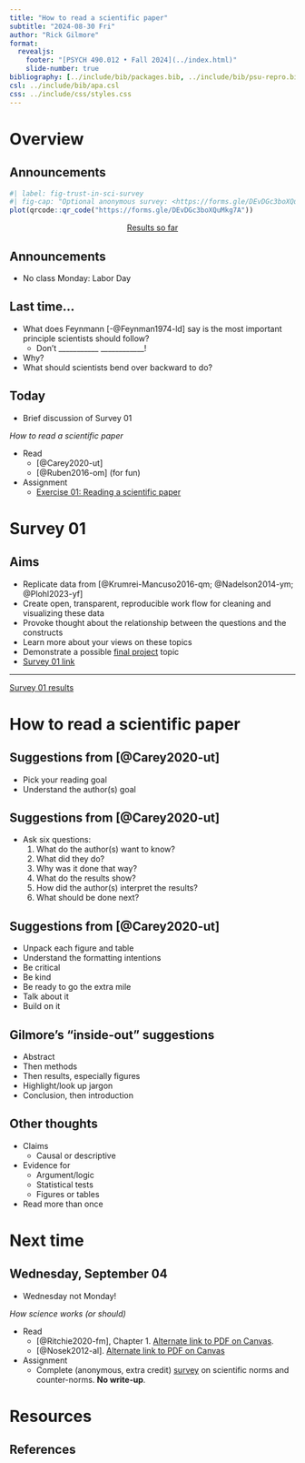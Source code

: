 ```yaml
---
title: "How to read a scientific paper"
subtitle: "2024-08-30 Fri"
author: "Rick Gilmore"
format: 
  revealjs:
    footer: "[PSYCH 490.012 • Fall 2024](../index.html)"
    slide-number: true
bibliography: [../include/bib/packages.bib, ../include/bib/psu-repro.bib]
csl: ../include/bib/apa.csl
css: ../include/css/styles.css
---
```


# Overview

## Announcements

```r
#| label: fig-trust-in-sci-survey
#| fig-cap: "Optional anonymous survey: <https://forms.gle/DEvDGc3boXQuMkg7A>"
plot(qrcode::qr_code("https://forms.gle/DEvDGc3boXQuMkg7A"))
```

<p style="text-align:center;">
[Results so far](../surveys/survey-01.qmd)
</p>

## Announcements

- No class Monday: Labor Day

## Last time...

- What does Feynmann [-@Feynman1974-ld] say is the most important principle scientists should follow?
  - Don't ___________ ____________!
- Why?
- What should scientists bend over backward to do?

## Today

- Brief discussion of Survey 01

*How to read a scientific paper*

- Read
    - [@Carey2020-ut]
    - [@Ruben2016-om] (for fun)
- [Assignment]{.green_assigned}
    - [Exercise 01: Reading a scientific paper](../ex01-read-a-scientific-paper.html)
    
# Survey 01

## Aims

- Replicate data from [@Krumrei-Mancuso2016-qm; @Nadelson2014-ym; @Plohl2023-yf]
- Create open, transparent, reproducible work flow for cleaning and visualizing these data
- Provoke thought about the relationship between the questions and the constructs
- Learn more about your views on these topics
- Demonstrate a possible [final project](../exercises/final-project.qmd) topic
- [Survey 01 link](https://forms.gle/WW7aDAMb99zy9tzv5)

---

[Survey 01 results](../survey-01.html)

# How to read a scientific paper

## Suggestions from [@Carey2020-ut]

- Pick your reading goal
- Understand the author(s) goal

## Suggestions from [@Carey2020-ut]

- Ask six questions:
  (1) What do the author(s) want to know? 
  (2) What did they do? 
  (3) Why was it done that way? 
  (4) What do the results show? 
  (5) How did the author(s) interpret the results? 
  (6) What should be done next?

## Suggestions from [@Carey2020-ut]

- Unpack each figure and table
- Understand the formatting intentions
- Be critical
- Be kind
- Be ready to go the extra mile
- Talk about it
- Build on it

## Gilmore's "inside-out" suggestions

- Abstract
- Then methods
- Then results, especially figures
- Highlight/look up jargon
- Conclusion, then introduction

## Other thoughts

- Claims
  - Causal or descriptive
- Evidence for
  - Argument/logic
  - Statistical tests
  - Figures or tables
- Read more than once

# Next time

## Wednesday, September 04

- Wednesday not Monday!

*How science works (or should)*

- Read
    - [@Ritchie2020-fm], Chapter 1. [Alternate link to PDF on Canvas](https://psu.instructure.com/courses/2350148/files/folder/readings?preview=165170709).
    - [@Nosek2012-al]. [Alternate link to PDF on Canvas](https://psu.instructure.com/courses/2350148/files/folder/readings?preview=165170711)
- [Assignment]{.green_assigned}
    - Complete (anonymous, extra credit) [survey](https://forms.gle/zGm5vZsPrTxwRDVR7) on scientific norms and counter-norms. **No write-up**.

# Resources

## References
